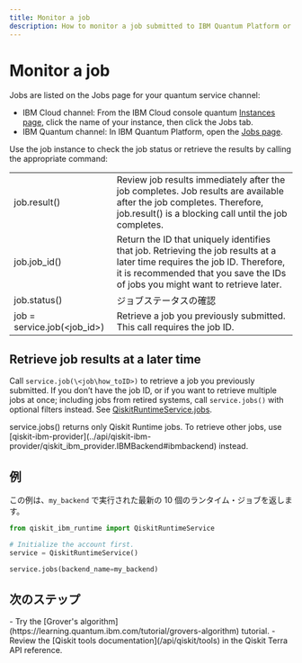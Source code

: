 ```yaml
---
title: Monitor a job
description: How to monitor a job submitted to IBM Quantum Platform or IBM Quantum on IBM Cloud
---
```


# Monitor a job

Jobs are listed on the Jobs page for your quantum service channel:

-   IBM Cloud channel: From the IBM Cloud console quantum [Instances page](https://cloud.ibm.com/quantum/instances), click the name of your instance, then click the Jobs tab.
-   IBM Quantum channel: In IBM Quantum Platform, open the [Jobs page](https://quantum.ibm.com/jobs).

Use the job instance to check the job status or retrieve the results by calling the appropriate command:

|                               |                                                                                                                                                                                                               |
| ----------------------------- | ------------------------------------------------------------------------------------------------------------------------------------------------------------------------------------------------------------- |
| job.result()                  | Review job results immediately after the job completes. Job results are available after the job completes. Therefore, job.result() is a blocking call until the job completes.                                |
| job.job_id()                  | Return the ID that uniquely identifies that job. Retrieving the job results at a later time requires the job ID. Therefore, it is recommended that you save the IDs of jobs you might want to retrieve later. |
| job.status()                  | ジョブステータスの確認                                                                                                                                                                                                   |
| job = service.job(\<job_id>)  | Retrieve a job you previously submitted. This call requires the job ID.                                                                                                                                       |

<span id="retrieve-later"></span>
## Retrieve job results at a later time

Call `service.job(\<job\how_toID>)` to retrieve a job you previously submitted. If you don’t have the job ID, or if you want to retrieve multiple jobs at once; including jobs from retired systems, call `service.jobs()` with optional filters instead. See [QiskitRuntimeService.jobs](../api/qiskit-ibm-runtime/qiskit_ibm_runtime.QiskitRuntimeService#jobs).

<Admonition type="note">
  service.jobs() returns only Qiskit Runtime jobs. To retrieve other jobs, use [qiskit-ibm-provider](../api/qiskit-ibm-provider/qiskit_ibm_provider.IBMBackend#ibmbackend) instead.
</Admonition>

## 例

この例は、`my_backend` で実行された最新の 10 個のランタイム・ジョブを返します。

```python
from qiskit_ibm_runtime import QiskitRuntimeService

# Initialize the account first.
service = QiskitRuntimeService()

service.jobs(backend_name=my_backend)
```

## 次のステップ

<Admonition type="tip" title="Recommendations">
    - Try the [Grover's algorithm](https://learning.quantum.ibm.com/tutorial/grovers-algorithm) tutorial.
    - Review the [Qiskit tools documentation](/api/qiskit/tools) in the Qiskit Terra API reference.
</Admonition>
